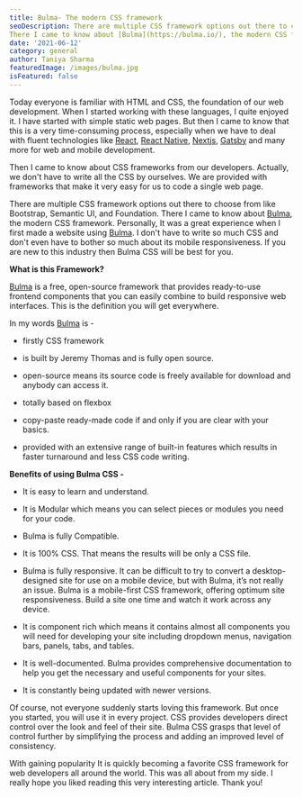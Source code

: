 ```yaml
---
title: Bulma- The modern CSS framework
seoDescription: There are multiple CSS framework options out there to choose from like Bootstrap, Semantic UI, and Foundation.
There I came to know about [Bulma](https://bulma.io/), the modern CSS framework.
date: '2021-06-12'
category: general
author: Taniya Sharma
featuredImage: /images/bulma.jpg
isFeatured: false
---
```


Today everyone is familiar with HTML and CSS, the foundation of our web development. When I started working with these languages, I quite enjoyed it. I have started with simple static web pages. But then I came to know that this is a very time-consuming process, especially when we have to deal with fluent technologies like [React](https://reactjs.org/), [React Native](https://reactnative.dev/), [Nextjs](https://nextjs.org/), [Gatsby](https://www.gatsbyjs.com/) and many more for web and mobile development.

Then I came to know about CSS frameworks from our developers. Actually, we don't have to write all the CSS by ourselves. We are provided with frameworks that make it very easy for us to code a single web page.

There are multiple CSS framework options out there to choose from like Bootstrap, Semantic UI, and Foundation.
There I came to know about [Bulma](https://bulma.io/), the modern CSS framework.
Personally, It was a great experience when I first made a website using [Bulma](https://bulma.io/). I don't have to write so much CSS and don't even have to bother so much about its mobile responsiveness.
If you are new to this industry then Bulma CSS will be best for you.

**What is this Framework?**

[Bulma](https://bulma.io/) is a free, open-source framework that provides ready-to-use frontend components that you can easily combine to build responsive web interfaces.
This is the definition you will get everywhere.

In my words [Bulma](https://bulma.io/) is -

- firstly CSS framework

- is built by Jeremy Thomas and is fully open source.

- open-source means its source code is freely available for download and anybody can access it.

- totally based on flexbox

- copy-paste ready-made code if and only if you are clear with your basics.

- provided with an extensive range of built-in features which results in faster turnaround and less CSS code writing.

**Benefits of using Bulma CSS -**

- It is easy to learn and understand.

- It is Modular which means you can select pieces or modules you need for your code.

- Bulma is fully Compatible.

- It is 100% CSS. That means the results will be only a CSS file.

- Bulma is fully responsive.
  It can be difficult to try to convert a desktop-designed site for use on a mobile device, but with Bulma, it’s not really an issue. Bulma is a mobile-first CSS framework, offering optimum site responsiveness. Build a site one time and watch it work across any device.

- It is component rich which means it contains almost all components you will need for developing your site including dropdown menus, navigation bars, panels, tabs, and tables.

- It is well-documented. Bulma provides comprehensive documentation to help you get the necessary and useful components for your sites.

- It is constantly being updated with newer versions.

Of course, not everyone suddenly starts loving this framework. But once you started, you will use it in every project. CSS provides developers direct control over the look and feel of their site. Bulma CSS grasps that level of control further by simplifying the process and adding an improved level of consistency.

With gaining popularity It is quickly becoming a favorite CSS framework for web developers all around the world.
This was all about from my side.
I really hope you liked reading this very interesting article.
Thank you!
